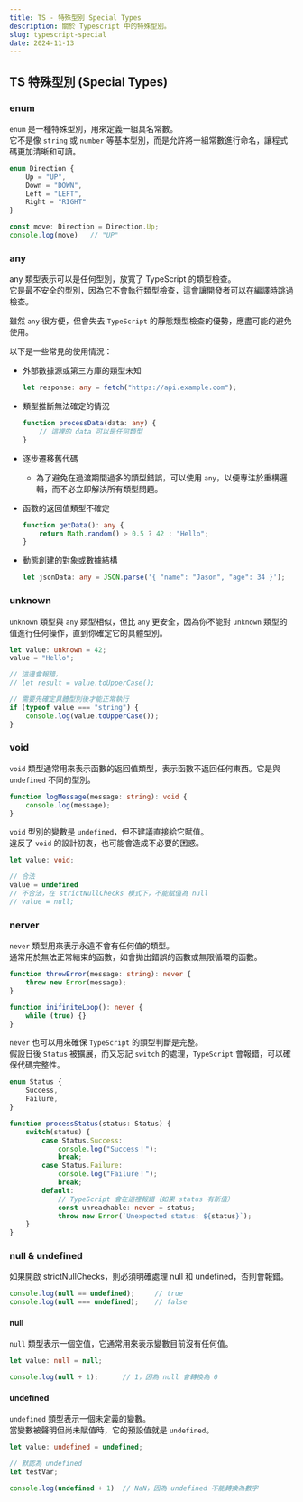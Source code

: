 ```yaml
---
title: TS - 特殊型別 Special Types
description: 關於 Typescript 中的特殊型別。
slug: typescript-special
date: 2024-11-13
---
```


## TS 特殊型別 (Special Types)

### enum

`enum` 是一種特殊型別，用來定義一組具名常數。  
它不是像 `string` 或 `number` 等基本型別，而是允許將一組常數進行命名，讓程式碼更加清晰和可讀。

```ts
enum Direction {
    Up = "UP",
    Down = "DOWN",
    Left = "LEFT",
    Right = "RIGHT"
}

const move: Direction = Direction.Up;
console.log(move)   // "UP"
```

### any

any 類型表示可以是任何型別，放寬了 TypeScript 的類型檢查。  
它是最不安全的型別，因為它不會執行類型檢查，這會讓開發者可以在編譯時跳過檢查。  

雖然 `any` 很方便，但會失去 `TypeScript` 的靜態類型檢查的優勢，應盡可能的避免使用。

以下是一些常見的使用情況：

- 外部數據源或第三方庫的類型未知

    ```ts
    let response: any = fetch("https://api.example.com");
    ```

- 類型推斷無法確定的情況

    ```ts
    function processData(data: any) {
        // 這裡的 data 可以是任何類型
    }
    ```

- 逐步遷移舊代碼
  - 為了避免在過渡期間過多的類型錯誤，可以使用 `any`，以便專注於重構邏輯，而不必立即解決所有類型問題。
- 函數的返回值類型不確定

    ```ts
    function getData(): any {
        return Math.random() > 0.5 ? 42 : "Hello";
    }
    ```

- 動態創建的對象或數據結構

    ```ts
    let jsonData: any = JSON.parse('{ "name": "Jason", "age": 34 }');
    ```

### unknown

`unknown` 類型與 `any` 類型相似，但比 `any` 更安全，因為你不能對 `unknown` 類型的值進行任何操作，直到你確定它的具體型別。

```ts
let value: unknown = 42;
value = "Hello";

// 這邊會報錯，
// let result = value.toUpperCase();

// 需要先確定具體型別後才能正常執行
if (typeof value === "string") {
    console.log(value.toUpperCase());
}
```

### void

`void` 類型通常用來表示函數的返回值類型，表示函數不返回任何東西。它是與 `undefined` 不同的型別。

```ts
function logMessage(message: string): void {
    console.log(message);
}
```

`void` 型別的變數是 `undefined`，但不建議直接給它賦值。  
違反了 `void` 的設計初衷，也可能會造成不必要的困惑。

```ts
let value: void;

// 合法
value = undefined
// 不合法，在 strictNullChecks 模式下，不能賦值為 null
// value = null;
```

### nerver

`never` 類型用來表示永遠不會有任何值的類型。  
通常用於無法正常結束的函數，如會拋出錯誤的函數或無限循環的函數。

```ts
function throwError(message: string): never {
    throw new Error(message);
}

function inifiniteLoop(): never {
    while (true) {}
}
```

`never` 也可以用來確保 `TypeScript` 的類型判斷是完整。  
假設日後 `Status` 被擴展，而又忘記 `switch` 的處理，`TypeScript` 會報錯，可以確保代碼完整性。

```ts
enum Status {
    Success,
    Failure,
}

function processStatus(status: Status) {
    switch(status) {
        case Status.Success:
            console.log("Success！");
            break;
        case Status.Failure:
            console.log("Failure！");
            break;
        default: 
            // TypeScript 會在這裡報錯（如果 status 有新值）
            const unreachable: never = status;
            throw new Error(`Unexpected status: ${status}`);
    }
}
```

### null & undefined

如果開啟 strictNullChecks，則必須明確處理 null 和 undefined，否則會報錯。

```ts
console.log(null == undefined);     // true
console.log(null === undefined);    // false
```

#### null

`null` 類型表示一個空值，它通常用來表示變數目前沒有任何值。

```ts
let value: null = null;

console.log(null + 1);      // 1，因為 null 會轉換為 0
```

#### undefined

`undefined` 類型表示一個未定義的變數。  
當變數被聲明但尚未賦值時，它的預設值就是 `undefined`。  

```ts
let value: undefined = undefined;

// 默認為 undefined
let testVar;

console.log(undefined + 1)  // NaN，因為 undefined 不能轉換為數字
```
